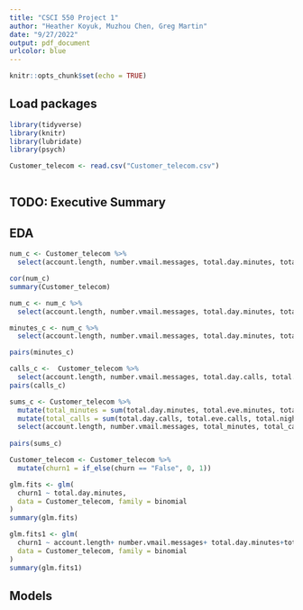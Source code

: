```yaml
---
title: "CSCI 550 Project 1"
author: "Heather Koyuk, Muzhou Chen, Greg Martin"
date: "9/27/2022"
output: pdf_document
urlcolor: blue
---
```


```r
knitr::opts_chunk$set(echo = TRUE)
```

## Load packages

```r
library(tidyverse)
library(knitr)
library(lubridate)
library(psych)
```

```r
Customer_telecom <- read.csv("Customer_telecom.csv")
                             
```

## TODO: Executive Summary


## EDA

```r

num_c <- Customer_telecom %>%
  select(account.length, number.vmail.messages, total.day.minutes, total.day.calls, total.day.charge, total.eve.minutes, total.eve.calls, total.eve.charge, total.night.minutes, total.night.calls, total.night.charge, total.intl.minutes, total.intl.calls, total.intl.charge, customer.service.calls)

cor(num_c)
summary(Customer_telecom)

num_c <- num_c %>%
  select(account.length, number.vmail.messages, total.day.minutes, total.day.calls, total.eve.minutes, total.eve.calls, total.night.minutes, total.night.calls, total.intl.minutes, total.intl.calls, customer.service.calls)

minutes_c <- num_c %>%
  select(account.length, number.vmail.messages, total.day.minutes, total.eve.minutes, total.night.minutes, total.intl.minutes, customer.service.calls)

pairs(minutes_c)

calls_c <-  Customer_telecom %>%
  select(account.length, number.vmail.messages, total.day.calls, total.eve.calls, total.night.calls, total.intl.calls, customer.service.calls)
pairs(calls_c)

sums_c <- Customer_telecom %>%
  mutate(total_minutes = sum(total.day.minutes, total.eve.minutes, total.night.minutes, total.intl.minutes)) %>%
  mutate(total_calls = sum(total.day.calls, total.eve.calls, total.night.calls, total.intl.calls)) %>%
  select(account.length, number.vmail.messages, total_minutes, total_calls,  customer.service.calls)
                             
pairs(sums_c)

Customer_telecom <- Customer_telecom %>%
  mutate(churn1 = if_else(churn == "False", 0, 1))

glm.fits <- glm(
  churn1 ~ total.day.minutes,
  data = Customer_telecom, family = binomial
)
summary(glm.fits)

glm.fits1 <- glm(
  churn1 ~ account.length+ number.vmail.messages+ total.day.minutes+total.day.calls+ total.day.charge+ total.eve.minutes+ total.eve.calls+total.eve.charge+ total.night.minutes+total.night.calls+ total.night.charge+ total.intl.minutes+total.intl.calls+total.intl.charge+ customer.service.calls,
  data = Customer_telecom, family = binomial
)
summary(glm.fits1)
```


## Models



